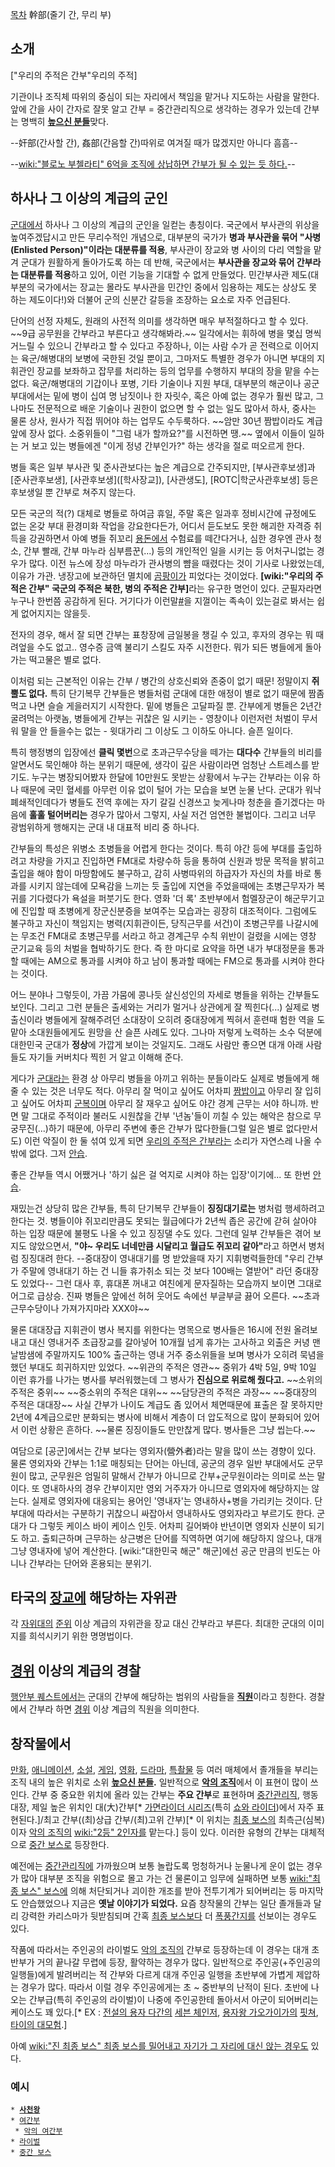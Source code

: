[[목차]]
幹部(줄기 간, 무리 부)
== 소개 ==
["우리의 주적은 간부"우리의 주적]

기관이나 조직체 따위의 중심이 되는 자리에서 책임을 맡거나 지도하는 사람을 말한다. 앞에 간을 사이 간자로 잘못 알고 간부 = 중간관리직으로 생각하는 경우가 있는데 간부는 명백히 '''[[높으신 분들]]'''맞다.

--奸部(간사할 간), 姦部(간음할 간)따위로 여겨질 때가 많겠지만 아니다 흠흠--

--[[wiki:"블로노 부첼라티" 6억을 조직에 상납하면 간부가 될 수 있는 듯 하다.]]--

== 하사나 그 이상의 계급의 군인 ==
[[군대]]에서 하사나 그 이상의 계급의 군인을 일컫는 총칭이다. 국군에서 부사관의 위상을 높여주겠답시고 만든 무리수적인 개념으로, 대부분의 국가가 '''병과 부사관을 묶어 "사병(Enlisted Person)"이라는 대분류를 적용''', 부사관이 장교와 병 사이의 다리 역할을 맡겨 군대가 원활하게 돌아가도록 하는 데 반해, 국군에서는 '''부사관을 장교와 묶어 간부라는 대분류를 적용'''하고 있어, 이런 기능을 기대할 수 없게 만들었다. 민간부사관 제도(대부분의 국가에서는 장교는 몰라도 부사관을 민간인 중에서 임용하는 제도는 상상도 못 하는 제도이다!)와 더불어 군의 신분간 갈등을 조장하는 요소로 자주 언급된다.

단어의 선정 자체도, 원래의 사전적 의미를 생각하면 매우 부적절하다고 할 수 있다. ~~9급 공무원을 간부라고 부른다고 생각해봐라.~~ 일각에서는 휘하에 병을 몇십 명씩 거느릴 수 있으니 간부라고 할 수 있다고 주장하나, 이는 사람 수가 곧 전력으로 이어지는 육군/해병대의 보병에 국한된 것일 뿐이고, 그마저도 특별한 경우가 아니면 부대의 지휘관인 장교를 보좌하고 잡무를 처리하는 등의 업무를 수행하지 부대의 장을 맡을 수는 없다. 육군/해병대의 기갑이나 포병, 기타 기술이나 지원 부대, 대부분의 해군이나 공군 부대에서는 밑에 병이 십여 명 남짓이나 한 자릿수, 혹은 아예 없는 경우가 훨씬 많고, 그나마도 전문적으로 배운 기술이나 권한이 없으면 할 수 없는 일도 많아서 하사, 중사는 물론 상사, 원사가 직접 뛰어야 하는 업무도 수두룩하다. ~~암만 30년 짬밥이라도 계급 앞에 장사 없다. 소중위들이 "그럼 내가 할까요?"를 시전하면 땡.~~ 옆에서 이들이 일하는 거 보고 있는 병들에겐 "이게 정녕 간부인가?" 하는 생각을 절로 떠오르게 한다.

병들 혹은 일부 부사관 및 준사관보다는 높은 계급으로 간주되지만, [부사관후보생]과 [준사관후보생], [사관후보생]([학사장교]), [사관생도], [ROTC|학군사관후보생] 등은 후보생일 뿐 간부로 쳐주지 않는다.

모든 국군의 적(?) 대체로 병들로 하여금 휴일, 주말 혹은 일과후 정비시간에 규정에도 없는 온갖 부대 환경미화 작업을 강요한다든가, 어디서 듣도보도 못한 해괴한 자격증 취득을 강권하면서 아예 병들 쥐꼬리 [[용돈]]에서 수험료를 떼간다거나, 심한 경우엔 관사 청소, 간부 빨래, 간부 마누라 심부름꾼(...) 등의 개인적인 일을 시키는 등 어처구니없는 경우가 많다. 이전 뉴스에 장성 마누라가 관사병의 뺨을 때렸다는 것이 기사로 나왔었는데, 이유가 가관. 냉장고에 보관하던 멸치에 [[곰팡이]]가 피었다는 것이었다. '''[wiki:"우리의 주적은 간부" 국군의 주적은 북한, 병의 주적은 간부]'''라는 유구한 명언이 있다. 군필자라면 누구나 한번쯤 공감하게 된다. 거기다가 이런말[http://news.hankooki.com/lpage/society/201007/h2010071820375621950.htm #]을 지껄이는 족속이 있는걸로 봐서는 쉽게 없어지지는 않을듯.

전자의 경우, 해서 잘 되면 간부는 표창장에 금일봉을 챙길 수 있고, 후자의 경우는 뭐 때려엎을 수도 없고.. 영수증 금액 불리기 스킬도 자주 시전한다. 뭐가 되든 병들에게 돌아가는 떡고물은 별로 없다.

이처럼 되는 근본적인 이유는 간부 / 병간의 상호신뢰와 존중이 없기 때문! 정말이지 '''쥐뿔도 없다.''' 특히 단기복무 간부들은 병들처럼 군대에 대한 애정이 별로 없기 때문에 짬좀 먹고 나면 슬슬 게을러지기 시작한다. 밑에 병들은 고달파질 뿐. 간부에게 병들은 2년간 굴려먹는 아랫놈, 병들에게 간부는 귀찮은 일 시키는 - 영창이나 이런저런 처벌이 무서워 말을 안 들을수는 없는 - 윗대가리 그 이상도 그 이하도 아니다. 슬픈 일이다.

특히 행정병의 입장에선 '''클릭 몇번'''으로 초과근무수당을 떼가는 '''대다수''' 간부들의 비리를 알면서도 묵인해야 하는 분위기 때문에, 생각이 깊은 사람이라면 엄청난 스트레스를 받기도. 누구는 병장되어봤자 한달에 10만원도 못받는 상황에서 누구는 간부라는 이유 하나 때문에 국민 혈세를 아무런 이유 없이 털어 가는 모습을 보면 눈물 난다. 군대가 워낙 폐쇄적인데다가 병들도 전역 후에는 자기 갈길 신경쓰고 늦게나마 청춘을 즐기겠다는 마음에 '''훌훌 털어버리는''' 경우가 많아서 그렇지, 사실 저건 엄연한 불법이다. 그리고 너무 광범위하게 행해지는 군대 내 대표적 비리 중 하나다. 

간부들의 특성은 위병소 초병들을 어렵게 한다는 것이다. 특히 야간 등에 부대를 출입하려고 차량을 가지고 진입하면 FM대로 차량수하 등을 통하여 신원과 방문 목적을 밝히고 출입을 해야 함이 마땅함에도 불구하고, 감히 사병따위의 하급자가 자신의 차를 바로 통과를 시키지 않는데에 모욕감을 느끼는 듯 출입에 지연을 주었을때에는 초병근무자가 복귀를 기다렸다가 욕설을 퍼붓기도 한다. 영화 '더 록' 초반부에서 험멜장군이 해군무기고에 진입할 때 초병에게 장군신분증을 보여주는 모습과는 굉장히 대조적이다. 그럼에도 불구하고 자신이 책임지는 병력(지휘관이든, 당직근무를 서건)이 초병근무를 나갈시에는 무조건 FM대로 초병근무를 서라고 하고 경계근무 수칙 위반이 걸렸을 시에는 영창 군기교육 등의 처벌을 협박하기도 한다. 즉 한 마디로 요약을 하면 내가 부대정문을 통과할 때에는 AM으로 통과를 시켜야 하고 남이 통과할 때에는 FM으로 통과를 시켜야 한다는 것이다.

어느 분야나 그렇듯이, 가끔 가뭄에 콩나듯 살신성인의 자세로 병들을 위하는 간부들도 보인다. 그리고 그런 분들은 출세와는 거리가 멀거나 상관에게 잘 찍힌다(...) 실제로 병 출신이라 병들에게 잘해주려던 소대장이 오히려 중대장에게 찍혀서 훈련때 험한 역을 도맡아 소대원들에게도 원망을 산 슬픈 사례도 있다. 그나마 저렇게 노력하는 소수 덕분에 대한민국 군대가 '''정상'''에 가깝게 보이는 것일지도. 그래도 사람만 좋으면 대개 아래 사람들도 자기들 커버치다 찍힌 거 알고 이해해 준다.

게다가 [[군대]]라는 환경 상 아무리 병들을 아끼고 위하는 분들이라도 실제로 병들에게 해줄 수 있는 것은 너무도 적다. 아무리 잘 먹이고 싶어도 어차피 [[짬밥]]이고 아무리 잘 입히고 싶어도 어차피 [[군복]]이며 아무리 잘 재우고 싶어도 야간 경계 근무는 서야 하니까. 반면 말 그대로 주적이라 불러도 시원찮을 간부 '년놈'들이 끼칠 수 있는 해악은 참으로 무궁무진(...)하기 때문에, 아무리 주변에 좋은 간부가 많다한들(그럴 일은 별로 없다만서도) 이런 악질이 한 둘 섞여 있게 되면 [[우리의 주적은 간부]]라는 소리가 자연스레 나올 수밖에 없다. 그저 [[안습]]. 

좋은 간부들 역시 어쨌거나 '하기 싫은 걸 억지로 시켜야 하는 입장'이기에... 또 한번 [[안습]].

재밌는건 상당히 많은 간부들, 특히 단기복무 간부들이 '''징징대기로는''' 병처럼 행세하려고 한다는 것. 병들이야 쥐꼬리만큼도 못되는 월급에다가 2년씩 좁은 공간에 갇혀 살아야 하는 입장 때문에 불평도 나올 수 있고 징징댈 수도 있다.
그런데 일부 간부들은 겪어 보지도 않았으면서, '''"야~ 우리도 너네만큼 시달리고 월급도 쥐꼬리 같아"'''라고 하면서 병처럼 징징대려 한다. --중대장이 영내대기를 명 받았을때 자기 지휘병력들한데 "우리 간부가 주말에 영내대기 하는 건 니들 휴가취소 되는 것 보다 100배는 열받어" 라던 중대장도 있었다-- 그런 대사 후, 휴대폰 꺼내고 여친에게 문자질하는 모습까지 보이면 그대로 어그로 급상승. 진짜 병들은 앞에선 허허 웃어도 속에선 부글부글 끓어 오른다. ~~초과근무수당이나 가져가지마라 XXX야~~ 

물론 대대장급 지휘관이 병사 복지를 위한다는 명목으로 병사들은 16시에 전원 올려보내고 대신 영내거주 초급장교를 갈아넣어 10개월 넘게 휴가는 고사하고 외출은 커녕 맨날밤샘에 주말까지도 100% 출근하는 영내 거주 중소위들을 보며 병사가 오히려 묵념을 했던 부대도 희귀하지만 있었다. ~~위관의 주적은 영관~~ 중위가 4박 5일, 9박 10일 이런 휴가를 나가는 병사를 부러워했는데 그 병사가 '''진심으로 위로해 줬다고.''' ~~소위의 주적은 중위~~ ~~중소위의 주적은 대위~~ ~~담당관의 주적은 과장~~ ~~중대장의 주적은 대대장~~ 사실 간부가 나이도 계급도 좀 있어서 체면때문에 표출은 잘 못하지만 2년에 4계급으로만 분화되는 병사에 비해서 계층이 더 압도적으로 많이 분화되어 있어서 이런 상황은 흔하다. ~~물론 징징이들도 만만찮게 많다. 병사들은 그냥 씹는다.~~

여담으로 [공군]에서는 간부 보다는 영외자(營外者)라는 말을 많이 쓰는 경향이 있다. 물론 영외자와 간부는 1:1로 매칭되는 단어는 아닌데, 공군의 경우 일반 부대에서도 군무원이 많고, 군무원은 엄밀히 말해서 간부가 아니므로 간부+군무원이라는 의미로 쓰는 말이다. 또 영내하사의 경우 간부이지만 영외 거주자가 아니므로 영외자에 해당하지는 않는다. 실제로 영외자에 대응되는 용어인 '영내자'는 영내하사+병을 가리키는 것이다. 단 부대에 따라서는 구분하기 귀찮으니 싸잡아서 영내하사도 영외자라고 부르기도 한다. 군대가 다 그렇듯 케이스 바이 케이스 인듯. 어차피 길어봐야 반년이면 영외자 신분이 되기도 하고. 출퇴근하며 근무하는 상근병은 단어를 직역하면 여기에 해당하지 않으나, 대개 그냥 영내자에 넣어 계산한다. [wiki:"대한민국 해군" 해군]에선 공군 만큼의 빈도는 아니나 간부라는 단어와 혼용되는 분위기.
== 타국의 [[장교]]에 해당하는 자위관 ==

각 [[자위대]]의 [[준위]] 이상 계급의 자위관을 장교 대신 간부라고 부른다. 최대한 군대의 이미지를 희석시키기 위한 명명법이다.

== [[경위]] 이상의 계급의 경찰 ==

[[행안부 퀘스트]]에서는 군대의 간부에 해당하는 범위의 사람들을 '''[[직원]]'''이라고 칭한다. 경찰에서 간부라 하면 [[경위]] 이상 계급의 직원을 의미한다.

== 창작물에서 ==
[[만화]], [[애니메이션]], [[소설]], [[게임]], [[영화]], [[드라마]], [[특촬물]] 등 여러 매체에서 졸개들을 부리는 조직 내의 높은 위치로 소위 '''[[높으신 분들]].''' 일반적으로 '''[[악의 조직]]'''에서 이 표현이 많이 쓰인다. 간부 중 중요한 위치에 올라 있는 간부는 '''주요 간부'''로 표현하며 [[중간관리직]], 행동대장, 제일 높은 위치인 대(大)간부[* [[가면라이더 시리즈]](특히 [[쇼와 라이더]])에서 자주 표현된다.]/최고 간부((최)상급 간부/(최)고위 간부)[* 이 위치는 [[최종 보스]]의 최측근(심복)이자 [[악의 조직]]의 [[wiki:"2등" 2인자]]를 맡는다.] 등이 있다. 이러한 유형의 간부는 대체적으로 [[중간 보스]]로 등장한다.

예전에는 [[중간관리직]]에 가까웠으며 보통 놀랍도록 멍청하거나 눈물나게 운이 없는 경우가 많아 대부분 조직을 위험으로 몰고 가는 건 물론이고 임무에 실패하면 보통 [[wiki:"최종 보스" 보스]]에 의해 처단되거나 괴이한 개조를 받아 전투기계가 되어버리는 등 마지막도 안습했었으나 지금은 '''옛날 이야기가 되었다.''' 요즘 창작물의 간부는 일단 졸개들과 달리 강력한 카리스마가 뒷받침되며 간혹 [[최종 보스]]보다 더 [[폭풍간지]]를 선보이는 경우도 있다.

작품에 따라서는 주인공의 라이벌도 [[악의 조직]]의 간부로 등장하는데 이 경우는 대개 초반부가 거의 끝나갈 무렵에 등장, 활약하는 경우가 많다. 일반적으로 주인공(+주인공의 일행들)에게 발려버리는 적 간부와 다르게 대개 주인공 일행을 초반부에 가볍게 제압하는 경우가 많다. 따라서 이럴 경우 주인공에게는 초 ~ 중반부의 난적이 된다. 초반에 나오는 간부급(특히 주인공의 라이벌)이 나중에 주인공한테 돌아서서 아군이 되어버리는 케이스도 꽤 있다.[* EX : [[전설의 용자 다간]]의 [[세븐 체인저]], [[용자왕 가오가이가]]의 [[핏쳐]], [[타이의 대모험]].]

아예 [[wiki:"진 최종 보스" 최종 보스를 밀어내고 자기가 그 자리에 대신 앉는 경우]]도 있다. 

=== 예시 ===
 * '''[[사천왕]]'''
 * [[여간부]]
  * [[악의 여간부]]
 * [[라이벌]]
 * [[중간 보스]]

